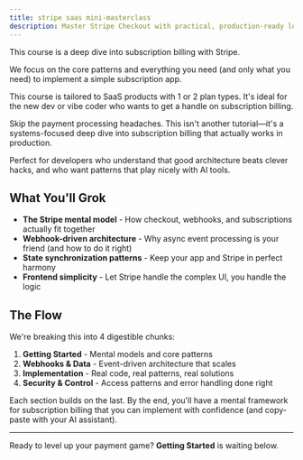 ```yaml
---
title: stripe saas mini-masterclass
description: Master Stripe Checkout with practical, production-ready lessons
---
```


This course is a deep dive into subscription billing with Stripe. 

We focus on the core patterns and everything you need (and only what you need) to implement a simple subscription app.

This course is tailored to SaaS products with 1 or 2 plan types. It's ideal for the new dev or vibe coder who wants to get a handle on subscription billing.

Skip the payment processing headaches. This isn't another tutorial—it's a systems-focused deep dive into subscription billing that actually works in production.

Perfect for developers who understand that good architecture beats clever hacks, and who want patterns that play nicely with AI tools.

## What You'll Grok

- **The Stripe mental model** - How checkout, webhooks, and subscriptions actually fit together
- **Webhook-driven architecture** - Why async event processing is your friend (and how to do it right)
- **State synchronization patterns** - Keep your app and Stripe in perfect harmony
- **Frontend simplicity** - Let Stripe handle the complex UI, you handle the logic

## The Flow

We're breaking this into 4 digestible chunks:

1. **Getting Started** - Mental models and core patterns
2. **Webhooks & Data** - Event-driven architecture that scales
3. **Implementation** - Real code, real patterns, real solutions
4. **Security & Control** - Access patterns and error handling done right

Each section builds on the last. By the end, you'll have a mental framework for subscription billing that you can implement with confidence (and copy-paste with your AI assistant).

---

Ready to level up your payment game? **Getting Started** is waiting below.